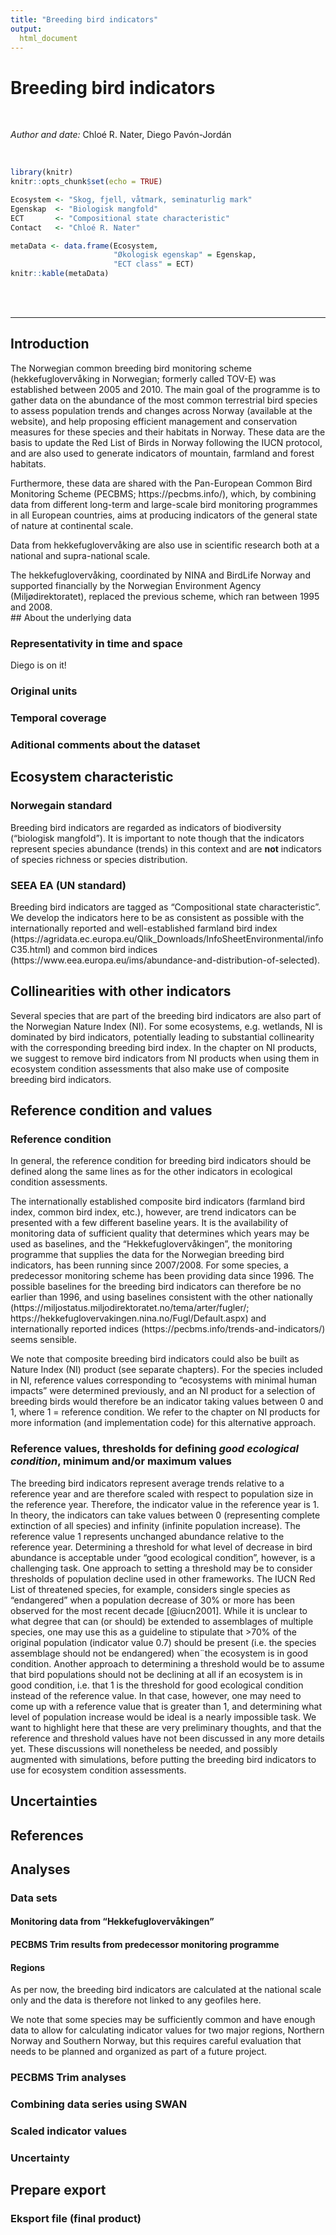 ```yaml
---
title: "Breeding bird indicators"
output:
  html_document
---
```



# Breeding bird indicators

<br />

_Author and date:_
Chloé R. Nater, Diego Pavón-Jordán


<br />

<!-- Load all you dependencies here -->
```r
library(knitr)
knitr::opts_chunk$set(echo = TRUE)
```


```r
Ecosystem <- "Skog, fjell, våtmark, seminaturlig mark" 
Egenskap  <- "Biologisk mangfold" 
ECT       <- "Compositional state characteristic" 
Contact   <- "Chloé R. Nater" 
```

```r
metaData <- data.frame(Ecosystem,
                       "Økologisk egenskap" = Egenskap,
                       "ECT class" = ECT)
knitr::kable(metaData)
```

<br />
<br />
<hr />


## Introduction
The Norwegian common breeding bird monitoring scheme (hekkefuglovervåking in Norwegian; formerly called TOV-E) was established between 2005 and 2010. The main goal of the programme is to gather data on the abundance of the most common terrestrial bird species to assess population trends and changes across Norway (available at the website), and help proposing efficient management and conservation measures for these species and their habitats in Norway. These data are the basis to update the Red List of Birds in Norway following the IUCN protocol, and are also used to generate indicators of mountain, farmland and forest habitats. 

Furthermore, these data are shared with the Pan-European Common Bird Monitoring Scheme (PECBMS; https://pecbms.info/), which, by combining data from different long-term and large-scale bird monitoring programmes in all European countries, aims at producing indicators of the general state of nature at continental scale. 

Data from hekkefuglovervåking are also use in scientific research both at a national and supra-national scale.

The hekkefuglovervåking, coordinated by NINA and BirdLife Norway and supported financially by the Norwegian Environment Agency (Miljødirektoratet), replaced the previous scheme, which ran between 1995 and 2008.  
## About the underlying data
<!-- @Diego: please add content here and in the following four subsections -->


### Representativity in time and space
Diego is on it!

### Original units
<!-- Text here -->


### Temporal coverage
<!-- Text here -->


### Aditional comments about the dataset
<!-- Text here -->


## Ecosystem characteristic

### Norwegain standard

Breeding bird indicators are regarded as indicators of biodiversity ("biologisk mangfold").
It is important to note though that the indicators represent species abundance (trends) in this context and are **not** indicators of species richness or species distribution.

### SEEA EA (UN standard)
Breeding bird indicators are tagged as "Compositional state characteristic".
We develop the indicators here to be as consistent as possible with the internationally reported and well-established farmland bird index (https://agridata.ec.europa.eu/Qlik_Downloads/InfoSheetEnvironmental/infoC35.html) and common bird indices (https://www.eea.europa.eu/ims/abundance-and-distribution-of-selected).

## Collinearities with other indicators
Several species that are part of the breeding bird indicators are also part of the Norwegian Nature Index (NI). For some ecosystems, e.g. wetlands, NI is dominated by bird indicators, potentially leading to substantial collinearity with the corresponding breeding bird index. In the chapter on NI products, we suggest to remove bird indicators from NI products when using them in ecosystem condition assessments that also make use of composite breeding bird indicators. 

## Reference condition and values
### Reference condition
In general, the reference condition for breeding bird indicators should be defined along the same lines as for the other indicators in ecological condition assessments.

The internationally established composite bird indicators (farmland bird index, common bird index, etc.), however, are trend indicators can be presented with a few different baseline years. It is the availability of monitoring data of sufficient quality that determines which years may be used as baselines, and the "Hekkefuglovervåkingen", the monitoring programme that supplies the data for the Norwegian breeding bird indicators, has been running since 2007/2008. For some species, a predecessor monitoring scheme has been providing data since 1996. The possible baselines for the breeding bird indicators can therefore be no earlier than 1996, and using baselines consistent with the other nationally (https://miljostatus.miljodirektoratet.no/tema/arter/fugler/; https://hekkefuglovervakingen.nina.no/Fugl/Default.aspx) and internationally reported indices (https://pecbms.info/trends-and-indicators/) seems sensible. 

We note that composite breeding bird indicators could also be built as Nature Index (NI) product (see separate chapters). For the species included in NI, reference values corresponding to "ecosystems with minimal human impacts" were determined previously, and an NI product for a selection of breeding birds would therefore be an indicator taking values between 0 and 1, where 1 = reference condition.
We refer to the chapter on NI products for more information (and implementation code) for this alternative approach. 

### Reference values, thresholds for defining _good ecological condition_, minimum and/or maximum values
The breeding bird indicators represent average trends relative to a reference year and are therefore scaled with respect to population size in the reference year. Therefore, the indicator value in the reference year is 1. In theory, the indicators can take values between 0 (representing complete extinction of all species) and infinity (infinite population increase). 
The reference value 1 represents unchanged abundance relative to the reference year. Determining a threshold for what level of decrease in bird abundance is acceptable under "good ecological condition", however, is a challenging task. One approach to setting a threshold may be to consider thresholds of population decline used in other frameworks. The IUCN Red List of threatened species, for example, considers single species as "endangered" when a population decrease of 30% or more has been observed for the most recent decade [@iucn2001]. While it is unclear to what degree that can (or should) be extended to assemblages of multiple species, one may use this as a guideline to stipulate that >70% of the original population (indicator value 0.7) should be present (i.e. the species assemblage should not be endangered) when¨the ecosystem is in good condition. Another approach to determining a threshold would be to assume that bird populations should not be declining at all if an ecosystem is in good condition, i.e. that 1 is the threshold for good ecological condition instead of the reference value. In that case, however, one may need to come up with a reference value that is greater than 1, and determining what level of population increase would be ideal is a nearly impossible task.
We want to highlight here that these are very preliminary thoughts, and that the reference and threshold values have not been discussed in any more details yet. These discussions will nonetheless be needed, and possibly augmented with simulations, before putting the breeding bird indicators to use for ecosystem condition assessments. 


## Uncertainties
<!-- Text here -->

## References

::: {#refs}
:::

## Analyses
### Data sets
<!-- Text here -->


#### Monitoring data from "Hekkefuglovervåkingen"
<!-- Text here -->


#### PECBMS Trim results from predecessor monitoring programme
<!-- Text here -->

#### Regions

As per now, the breeding bird indicators are calculated at the national scale only and the data is therefore not linked to any geofiles here.

We note that some species may be sufficiently common and have enough data to allow for calculating indicator values for two major regions, Northern Norway and Southern Norway, but this requires careful evaluation that needs to be planned and organized as part of a future project. 

### PECBMS Trim analyses 


### Combining data series using SWAN


### Scaled indicator values


### Uncertainty



## Prepare export

### Eksport file (final product)





